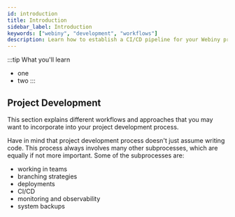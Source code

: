 ```yaml
---
id: introduction
title: Introduction
sidebar_label: Introduction
keywords: ["webiny", "development", "workflows"]
description: Learn how to establish a CI/CD pipeline for your Webiny project.
---
```

:::tip What you'll learn
- one
- two
:::

## Project Development

This section explains different workflows and approaches that you may want to incorporate into your project development process.

Have in mind that project development process doesn't just assume writing code. This process always involves many other subprocesses, which are equally if not more important. Some of the subprocesses are:

- working in teams
- branching strategies
- deployments
- CI/CD
- monitoring and observability
- system backups

